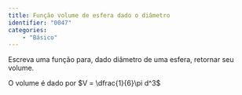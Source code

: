 ```yaml
---
title: Função volume de esfera dado o diâmetro
identifier: "0047"
categories:
    - "Básico"
---
```


::: {.exercicio}
Escreva uma função para, dado diâmetro de uma esfera, retornar seu volume.

O volume é dado por $V = \dfrac{1}{6}\pi d^3$


:::

